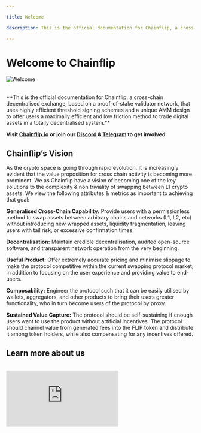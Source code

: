 ```yaml
---

title: Welcome

description: This is the official documentation for Chainflip, a cross-chain decentralised exchange, based on a proof-of-stake validator network, that uses highly efficient threshold signing schemes and a unique AMM design to offer users a maximally efficient and low friction method to trade digital assets in a totally decentralised system.

---
```


# Welcome to Chainflip

![Welcome](/concepts/welcome.png)

<br />
**This is the official documentation for Chainflip, a cross-chain decentralised exchange,
based on a proof-of-stake validator network, that uses highly efficient threshold
signing schemes and a unique AMM design to offer users a maximally efficient and
low friction method to trade digital assets in a totally decentralised system.**

**Visit [Chainflip.io](https://chainflip.io/) or join our [Discord](https://discord.gg/45DjMFA3Fu) & [Telegram](https://t.me/chainflip_io_chat) to get involved**

## Chainflip’s Vision

As the crypto space is going through rapid evolution, It is increasingly evident that the value proposition for cross chain activity is becoming more prominent. We as Chainflip have a vision of becoming one of the key solutions to the complexity & non triviality of swapping between L1 crypto assets. We view the following attributes & metrics as important to achieving that goal:

**Generalised Cross-Chain Capability:** Provide users with a permissionless method to swap assets between arbitrary chains and networks (L1, L2, etc) without introducing new wrapped assets, liquidity fragmentation, leaving users with tail risk, or excessive confirmation times.

**Decentralisation:** Maintain credible decentralisation, audited open-source software, and transparent network operation from the very beginning.

**Useful Product:** Offer extremely accurate pricing and minimise slippage to make the protocol competitive within the current swapping protocol market, in addition to focusing on the user experience and providing value to end-users.

**Composability:** Engineer the protocol such that it can be easily utilised by wallets, aggregators, and other products to bring their users greater functionality, who in turn become users of the protocol by proxy.

**Sustained Value Capture:** The protocol should be self-sustaining if enough users want to use the product without artificial incentives. The protocol should channel value from generated fees into the FLIP token and distribute it among token holders, while also compensating for any incentives offered.

## Learn more about us

<br />


<iframe
  className="sm:h-[320px] lg:h-[480px] w-full"
  src="https://youtube.com/embed/V1TG08BeYvQ"
  frameBorder="0"
  allow="autoplay; encrypted-media"
  allowFullScreen
  alt=""
/>

For further information on our Protocol Design and what we are building here at Chainflip Labs, please read below:

- Read our [White paper](https://assets.chainflip.io/whitepaper.pdf) 📑
- Read our [Light paper](https://assets.chainflip.io/lightpaper.pdf) 📄
- [Thesis and Introduction](thesis-and-introduction.md)

We are also actively contributing to our community members through our [blog](https://blog.chainflip.io). Here we post updates on our protocol design implementations as well as development updates from our CTO. Occasionally we also contribute to the wider crypto community with relevant write ups on the space.

### Podcasts & Spaces

- [Delphi Podcast](https://members.delphidigital.io/reports/simon-harman-exploring-chainflips-cross-chain-native-amm/)
- [Zoomer JD Interviews](https://podcasts.apple.com/dk/podcast/zoomerjd-interviews-14-simon-harman/id1517044959?i=1000526213082)
- [Crypto Unstacked](https://www.cryptounstacked.com/deep-dive-chainflip-how-to-design-for-frictionless-cryptocurrency-swaps/#play)
- [Where are we in the Market Cycle?](https://twitter.com/i/spaces/1DXxyvOkvYdKM)

## Community

Join our vibrant community to help steer the initial direction and development of Chainflip:

[Discord](https://discord.gg/45DjMFA3Fu)
[Telegram](https://t.me/chainflip_io_chat)
[Twitter](https://twitter.com/chainflip)

For those that want to really want to showcase their support and become part of our active community, head on over to our [Flippy](https://blog.chainflip.io/flippy/) Collection, grab one and get it verified on our Discord.&#x20;
